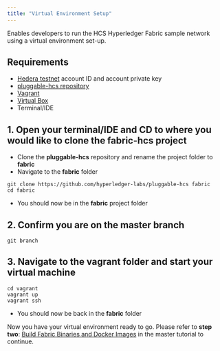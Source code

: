 ---
title: "Virtual Environment Setup"
---


Enables developers to run the HCS Hyperledger Fabric sample network using a virtual environment set-up.

## Requirements

* [Hedera testnet](/hedera/networks/testnet/testnet-access) account ID and account private key
* [pluggable-hcs repository](https://github.com/hyperledger-labs/pluggable-hcs)
* [Vagrant](https://www.vagrantup.com/downloads.html)
* [Virtual Box](https://www.virtualbox.org/wiki/Downloads)
* Terminal/IDE

## 1. Open your terminal/IDE and CD to where you would like to clone the fabric-hcs project

* Clone the **pluggable-hcs** repository and rename the project folder to **fabric**
* Navigate to the **fabric** folder

```
git clone https://github.com/hyperledger-labs/pluggable-hcs fabric
cd fabric
```

* You should now be in the **fabric** project folder

## 2. Confirm you are on the master branch

```
git branch
```

## 3. Navigate to the vagrant folder and start your virtual machine

```
cd vagrant
vagrant up
vagrant ssh
```

* You should now be back in the **fabric** folder

Now you have your virtual environment ready to go. Please refer to **step two**: [Build Fabric Binaries and Docker Images](/hedera/tutorials/more-tutorials/get-started-with-the-hedera-consensus-service-fabric-plugin/..#id-2.-build-fabric-binaries-and-docker-images) in the master tutorial to continue.
